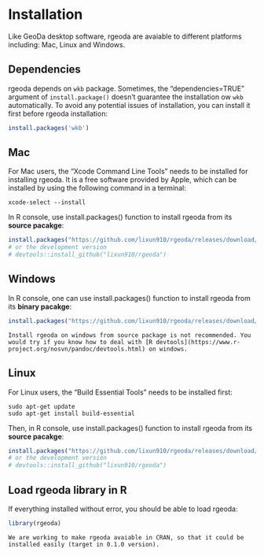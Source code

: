 # Installation {#intro}

Like GeoDa desktop software, rgeoda are avaiable to different platforms including: Mac, Linux and Windows. 

## Dependencies

rgeoda depends on `wkb` package. Sometimes, the "dependencies=TRUE" argument of `install.package()` doesn't guarantee the installation ow `wkb` automatically. To avoid any potential issues of installation, you can install it first before rgeoda installation:

```r
install.packages('wkb')
```

## Mac

For Mac users, the "Xcode Command Line Tools" needs to be installed for installing rgeoda. It is a free software provided by Apple, which can be installed by using the following command in a terminal:
```
xcode-select --install 
```

In R console, use install.packages() function to install rgeoda from its **source pacakge**: 
```r
install.packages("https://github.com/lixun910/rgeoda/releases/download/0.0.3/rgeoda_0.0.3.tar.gz")
# or the development version
# devtools::install_github("lixun910/rgeoda")
```

## Windows

In R console, one can use install.packages() function to install rgeoda from its **binary pacakge**: 

```r
install.packages("https://github.com/lixun910/rgeoda/releases/download/0.0.3/rgeoda_0.0.3.zip")
```

```block
Install rgeoda on windows from source package is not recommended. You would try if you know how to deal with [R devtools](https://www.r-project.org/nosvn/pandoc/devtools.html) on windows.
```

## Linux

For Linux users, the "Build Essential Tools" needs to be installed first:
```
sudo apt-get update
sudo apt-get install build-essential
```

Then, in R console, use install.packages() function to install rgeoda from its **source pacakge**: 

```r
install.packages("https://github.com/lixun910/rgeoda/releases/download/0.0.3/rgeoda_0.0.3.tar.gz")
# or the development version
# devtools::install_github("lixun910/rgeoda")
```


## Load rgeoda library in R

If everything installed without error, you should be able to load rgeoda:


```r
library(rgeoda)
```

```block
We are working to make rgeoda avaiable in CRAN, so that it could be installed easily (target in 0.1.0 version).
```
